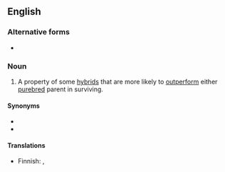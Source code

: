 ==English==

===Alternative forms===
* {{l|en|hybrid vigour}}

===Noun===
{{en-noun|-}}
{{wikipedia}}

# A property of some [[hybrid]]s that are more likely to [[outperform]] either [[purebred]] parent in surviving.

====Synonyms====
* {{l|en|heterosis}}
* {{l|en|outbreeding enhancement}}

====Translations====
{{trans-top|property}}
* Finnish: {{t|fi|heteroosi}}, {{t|fi|risteytyselinvoima}}
{{trans-mid}}
{{trans-bottom}}